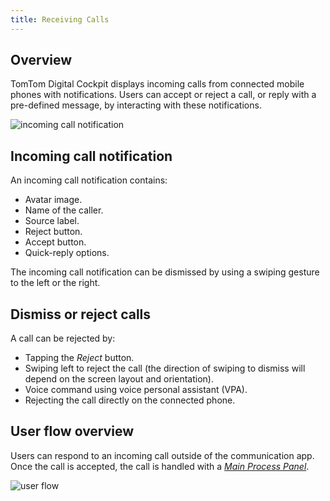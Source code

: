 ```yaml
---
title: Receiving Calls
---
```


## Overview

TomTom Digital Cockpit displays incoming calls from connected mobile phones with notifications.
Users can accept or reject a call, or reply with a pre-defined message, by interacting with these
notifications.

![incoming call notification](images/receiving-calls/incoming-call-notification.png)

## Incoming call notification

An incoming call notification contains:

- Avatar image.
- Name of the caller.
- Source label.
- Reject button.
- Accept button.
- Quick-reply options.

The incoming call notification can be dismissed by using a swiping gesture to the left or the right.

## Dismiss or reject calls

A call can be rejected by:

- Tapping the _Reject_ button.
- Swiping left to reject the call (the direction of swiping to dismiss will depend on the screen
  layout and orientation).
- Voice command using voice personal assistant (VPA).
- Rejecting the call directly on the connected phone.

## User flow overview

Users can respond to an incoming call outside of the communication app. Once the call is accepted,
the call is handled with a
[_Main Process Panel_](/tomtom-digital-cockpit/designers/system-ui/main-process-panels).

![user flow](images/receiving-calls/user-flow.png)

